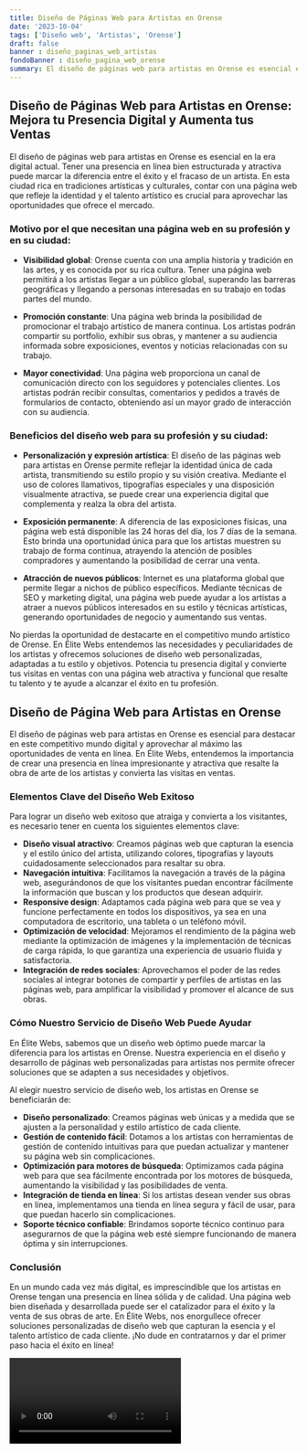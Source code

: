 ```yaml
---
title: Diseño de Páginas Web para Artistas en Orense
date: '2023-10-04'
tags: ['Diseño web', 'Artistas', 'Orense']
draft: false
banner : diseño_paginas_web_artistas
fondoBanner : diseño_pagina_web_orense
summary: El diseño de páginas web para artistas en Orense es esencial en la era digital actual. Tener una presencia en línea bien estructurada y atractiva puede marcar la diferencia entre el éxito y el fracaso de un artista. En esta ciudad rica en tradiciones artísticas y culturales, contar con una página web que refleje la identidad y el talento artístico es crucial para aprovechar las oportunidades que ofrece el mercado.
---
```


## Diseño de Páginas Web para Artistas en Orense: Mejora tu Presencia Digital y Aumenta tus Ventas

El diseño de páginas web para artistas en Orense es esencial en la era digital actual. Tener una presencia en línea bien estructurada y atractiva puede marcar la diferencia entre el éxito y el fracaso de un artista. En esta ciudad rica en tradiciones artísticas y culturales, contar con una página web que refleje la identidad y el talento artístico es crucial para aprovechar las oportunidades que ofrece el mercado.

### Motivo por el que necesitan una página web en su profesión y en su ciudad:

* **Visibilidad global**: Orense cuenta con una amplia historia y tradición en las artes, y es conocida por su rica cultura. Tener una página web permitirá a los artistas llegar a un público global, superando las barreras geográficas y llegando a personas interesadas en su trabajo en todas partes del mundo.

* **Promoción constante**: Una página web brinda la posibilidad de promocionar el trabajo artístico de manera continua. Los artistas podrán compartir su portfolio, exhibir sus obras, y mantener a su audiencia informada sobre exposiciones, eventos y noticias relacionadas con su trabajo.

* **Mayor conectividad**: Una página web proporciona un canal de comunicación directo con los seguidores y potenciales clientes. Los artistas podrán recibir consultas, comentarios y pedidos a través de formularios de contacto, obteniendo así un mayor grado de interacción con su audiencia.

### Beneficios del diseño web para su profesión y su ciudad:

* **Personalización y expresión artística**: El diseño de las páginas web para artistas en Orense permite reflejar la identidad única de cada artista, transmitiendo su estilo propio y su visión creativa. Mediante el uso de colores llamativos, tipografías especiales y una disposición visualmente atractiva, se puede crear una experiencia digital que complementa y realza la obra del artista.

* **Exposición permanente**: A diferencia de las exposiciones físicas, una página web está disponible las 24 horas del día, los 7 días de la semana. Esto brinda una oportunidad única para que los artistas muestren su trabajo de forma continua, atrayendo la atención de posibles compradores y aumentando la posibilidad de cerrar una venta.

* **Atracción de nuevos públicos**: Internet es una plataforma global que permite llegar a nichos de público específicos. Mediante técnicas de SEO y marketing digital, una página web puede ayudar a los artistas a atraer a nuevos públicos interesados en su estilo y técnicas artísticas, generando oportunidades de negocio y aumentando sus ventas.

No pierdas la oportunidad de destacarte en el competitivo mundo artístico de Orense. En Élite Webs entendemos las necesidades y peculiaridades de los artistas y ofrecemos soluciones de diseño web personalizadas, adaptadas a tu estilo y objetivos. Potencia tu presencia digital y convierte tus visitas en ventas con una página web atractiva y funcional que resalte tu talento y te ayude a alcanzar el éxito en tu profesión.

<GifSeo />

<Cta />

## Diseño de Página Web para Artistas en Orense

El diseño de páginas web para artistas en Orense es esencial para destacar en este competitivo mundo digital y aprovechar al máximo las oportunidades de venta en línea. En Élite Webs, entendemos la importancia de crear una presencia en línea impresionante y atractiva que resalte la obra de arte de los artistas y convierta las visitas en ventas.

### Elementos Clave del Diseño Web Exitoso

Para lograr un diseño web exitoso que atraiga y convierta a los visitantes, es necesario tener en cuenta los siguientes elementos clave:

- **Diseño visual atractivo**: Creamos páginas web que capturan la esencia y el estilo único del artista, utilizando colores, tipografías y layouts cuidadosamente seleccionados para resaltar su obra.
- **Navegación intuitiva**: Facilitamos la navegación a través de la página web, asegurándonos de que los visitantes puedan encontrar fácilmente la información que buscan y los productos que desean adquirir.
- **Responsive design**: Adaptamos cada página web para que se vea y funcione perfectamente en todos los dispositivos, ya sea en una computadora de escritorio, una tableta o un teléfono móvil.
- **Optimización de velocidad**: Mejoramos el rendimiento de la página web mediante la optimización de imágenes y la implementación de técnicas de carga rápida, lo que garantiza una experiencia de usuario fluida y satisfactoria.
- **Integración de redes sociales**: Aprovechamos el poder de las redes sociales al integrar botones de compartir y perfiles de artistas en las páginas web, para amplificar la visibilidad y promover el alcance de sus obras.

### Cómo Nuestro Servicio de Diseño Web Puede Ayudar

En Élite Webs, sabemos que un diseño web óptimo puede marcar la diferencia para los artistas en Orense. Nuestra experiencia en el diseño y desarrollo de páginas web personalizadas para artistas nos permite ofrecer soluciones que se adapten a sus necesidades y objetivos.

Al elegir nuestro servicio de diseño web, los artistas en Orense se beneficiarán de:

- **Diseño personalizado**: Creamos páginas web únicas y a medida que se ajusten a la personalidad y estilo artístico de cada cliente.
- **Gestión de contenido fácil**: Dotamos a los artistas con herramientas de gestión de contenido intuitivas para que puedan actualizar y mantener su página web sin complicaciones.
- **Optimización para motores de búsqueda**: Optimizamos cada página web para que sea fácilmente encontrada por los motores de búsqueda, aumentando la visibilidad y las posibilidades de venta.
- **Integración de tienda en línea**: Si los artistas desean vender sus obras en línea, implementamos una tienda en línea segura y fácil de usar, para que puedan hacerlo sin complicaciones.
- **Soporte técnico confiable**: Brindamos soporte técnico continuo para asegurarnos de que la página web esté siempre funcionando de manera óptima y sin interrupciones.

### Conclusión

En un mundo cada vez más digital, es imprescindible que los artistas en Orense tengan una presencia en línea sólida y de calidad. Una página web bien diseñada y desarrollada puede ser el catalizador para el éxito y la venta de sus obras de arte. En Élite Webs, nos enorgullece ofrecer soluciones personalizadas de diseño web que capturan la esencia y el talento artístico de cada cliente. ¡No dude en contratarnos y dar el primer paso hacia el éxito en línea!

<Video />

<CtaBot job='Artistas' city='Orense'/>

<Gmaps query='Orense+españa+maps' />